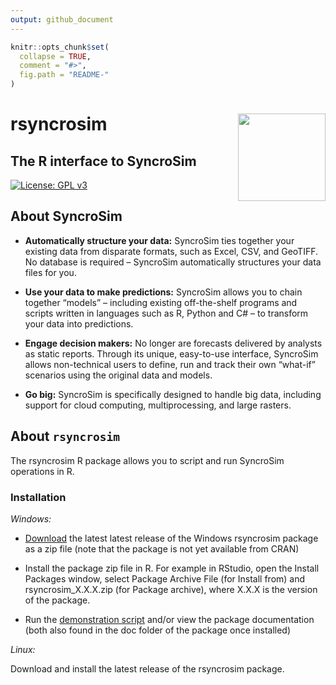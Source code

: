 ```yaml
---
output: github_document
---
```

<!-- README.md is generated from README.Rmd. Please edit that file -->

```r
knitr::opts_chunk$set(
  collapse = TRUE,
  comment = "#>",
  fig.path = "README-"
)
```

# rsyncrosim <img src="inst/images/sticker.png" align="right" width=140/>
## The R interface to SyncroSim

[![License: GPL v3](https://img.shields.io/badge/License-GPL%20v3-blue.svg)](http://www.gnu.org/licenses/gpl-3.0)

## About SyncroSim

- **Automatically structure your data:**
SyncroSim ties together your existing data from disparate formats, such as Excel, CSV, and GeoTIFF. No database is required – SyncroSim automatically structures your data files for you.

- **Use your data to make predictions:**
SyncroSim allows you to chain together “models” – including existing off-the-shelf programs and scripts written in languages such as R, Python and C# – to transform your data into predictions.

- **Engage decision makers:**
No longer are forecasts delivered by analysts as static reports. Through its unique, easy-to-use interface, SyncroSim allows non-technical users to define, run and track their own “what-if” scenarios using the original data and models.

- **Go big:**
SyncroSim is specifically designed to handle big data, including support for cloud computing, multiprocessing, and large rasters.

## About `rsyncrosim`
The rsyncrosim R package allows you to script and run SyncroSim operations in R. 

### Installation
_Windows:_

- [Download](https://github.com/syncrosim/rsyncrosim/releases/) the latest latest release of the Windows rsyncrosim package as a zip file (note that the package is not yet available from CRAN)

- Install the package zip file in R. For example in RStudio, open the Install Packages window, select Package Archive File (for Install from) and rsyncrosim_X.X.X.zip (for Package archive), where X.X.X is the version of the package.

- Run the [demonstration script](https://github.com/syncrosim/rsyncrosim/blob/dev/demo/rsyncrosim-demo.R) and/or view the package documentation (both also found in the doc folder of the package once installed)

_Linux:_ 

Download and install the latest release of the rsyncrosim package.